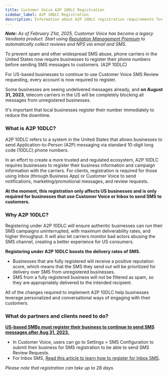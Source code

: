 ```yaml
---
title: Customer Voice A2P 10DLC Registration
sidebar_label: A2P 10DLC Registration
description: Information about A2P 10DLC registration requirements for Customer Voice SMS messaging
---
```


**_Note:_** _As of February 21st, 2025, Customer Voice has become a legacy Vendasta product. Start using [Reputation Management Premium](https://partners.vendasta.com/marketplace/products/RM) to automatically collect reviews and NPS via email and SMS._

To prevent spam and other widespread SMS abuse, phone carriers in the United States now require businesses to register their phone numbers before sending SMS messages to customers. (A2P 10DLC)

For US-based businesses to continue to use Customer Voice SMS Review requesting, every account is now required to register.

Some businesses are seeing undelivered messages already, and **on August 31, 2023**, telecom carriers in the US will be completely blocking all messages from unregistered businesses.

It's important that local businesses register their number immediately to reduce the downtime.

### **What is A2P 10DLC?**

A2P 10DLC refers to a system in the United States that allows businesses to send Application-to-Person (A2P) messaging via standard 10-digit long code (10DLC) phone numbers.

In an effort to create a more trusted and regulated ecosystem, A2P 10DLC requires businesses to register their business information and campaign information with the carriers. For clients, registration is required for those using Inbox (through Business App) or Customer Voice to send notifications, marketing/promotional messages, and review requests.

**At the moment, this registration only affects US businesses and is only required for businesses that use Customer Voice or Inbox to send SMS to customers.**

### **Why A2P 10DLC?**

Registering under A2P 10DLC will ensure authentic businesses can run their SMS campaigns uninterrupted, with maximum deliverability rates, and higher throughput. It will also let carriers monitor bad actors abusing the SMS channel, creating a better experience for US consumers.

**Registering under A2P 10DLC boosts the delivery rates of SMS.**

- Businesses that are fully registered will receive a positive reputation score, which means that the SMS they send out will be prioritized for delivery over SMS from unregistered businesses.
- SMS from a fully registered business will not be filtered as spam, so they are appropriately delivered to the intended recipient.

All of the changes required to implement A2P 10DLC help businesses leverage personalized and conversational ways of engaging with their customers.

### **What do partners and clients need to do?**

**<u>US-based SMBs must register their business to continue to send SMS messages after Aug 31, 2023.</u>**

- In Customer Voice, users can go to Settings > SMS Configuration to submit their business for SMS registration to be able to send SMS Review Requests.
- For Inbox SMS, [Read this article to learn how to register for Inbox SMS](https://support.vendasta.com/hc/en-us/articles/16871807169559).

*Please note that registration can take up to 28 days.*